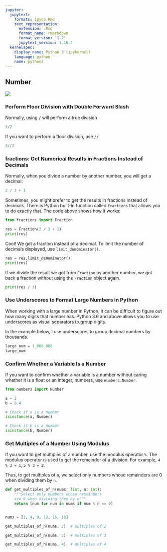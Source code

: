 ```yaml
---
jupyter:
  jupytext:
    formats: ipynb,Rmd
    text_representation:
      extension: .Rmd
      format_name: rmarkdown
      format_version: '1.2'
      jupytext_version: 1.16.7
  kernelspec:
    display_name: Python 3 (ipykernel)
    language: python
    name: python3
---
```


<!-- #region editable=true slideshow={"slide_type": ""} -->
## Number
<!-- #endregion -->

![](../img/number.png)


### Perform Floor Division with Double Forward Slash


Normally, using `/` will perform a true division 

```python
3/2
```

If you want to perform a floor division, use `//`

```python
3//2
```

### fractions: Get Numerical Results in Fractions Instead of Decimals


Normally, when you divide a number by another number, you will get a decimal:

```python
2 / 3 + 1
```

Sometimes, you might prefer to get the results in fractions instead of decimals. There is Python built-in function called `fractions` that allows you to do exactly that. The code above shows how it works:

```python
from fractions import Fraction

res = Fraction(2 / 3 + 1)
print(res)
```

Cool! We got a fraction instead of a decimal. To limit the number of decimals displayed, use `limit_denominator()`.

```python
res = res.limit_denominator()
print(res)
```

If we divide the result we got from `Fraction` by another number, we got back a fraction without using the `Fraction` object again. 

```python
print(res / 3)
```

### Use Underscores to Format Large Numbers in Python


When working with a large number in Python, it can be difficult to figure out how many digits that number has. Python 3.6 and above allows you to use underscores as visual separators to group digits.

In the example below, I use underscores to group decimal numbers by thousands.



```python
large_num = 1_000_000
large_num
```

### Confirm Whether a Variable Is a Number


If you want to confirm whether a variable is a number without caring whether it is a float or an integer, numbers, use `numbers.Number`.

```python
from numbers import Number

a = 2
b = 0.4

# Check if a is a number
isinstance(a, Number)
```

```python
# Check if b is a number
isinstance(b, Number)
```

### Get Multiples of a Number Using Modulus


If you want to get multiples of a number, use the modulus operator `%`. The modulus operator is used to get the remainder of a division. For example, `4 % 3 = 1`, `5 % 3 = 2`.

Thus, to get multiples of `n`, we select only numbers whose remainders are 0 when dividing them by `n`. 

```python
def get_multiples_of_n(nums: list, n: int):
    """Select only numbers whose remainders
    are 0 when dividing them by n"""
    return [num for num in nums if num % n == 0]


nums = [1, 4, 9, 12, 15, 16]
```

```python
get_multiples_of_n(nums, 2)  # multiples of 2
```

```python
get_multiples_of_n(nums, 3)  # multiples of 3
```

```python
get_multiples_of_n(nums, 4)  # multiples of 4
```
